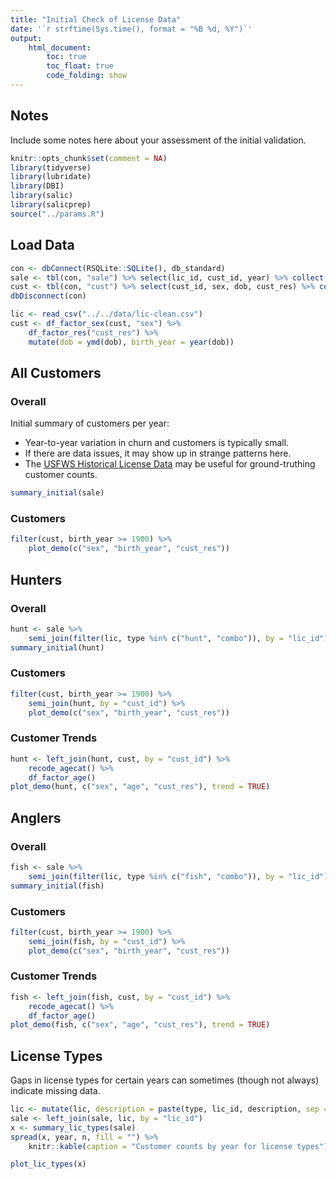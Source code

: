 ```yaml
---
title: "Initial Check of License Data"
date: '`r strftime(Sys.time(), format = "%B %d, %Y")`'
output: 
    html_document:
        toc: true
        toc_float: true
        code_folding: show
---
```


## Notes

Include some notes here about your assessment of the initial validation.

```r
knitr::opts_chunk$set(comment = NA)
library(tidyverse)
library(lubridate)
library(DBI)
library(salic)
library(salicprep)
source("../params.R")
```

## Load Data 

```r
con <- dbConnect(RSQLite::SQLite(), db_standard)
sale <- tbl(con, "sale") %>% select(lic_id, cust_id, year) %>% collect()
cust <- tbl(con, "cust") %>% select(cust_id, sex, dob, cust_res) %>% collect()
dbDisconnect(con)

lic <- read_csv("../../data/lic-clean.csv")
cust <- df_factor_sex(cust, "sex") %>% 
    df_factor_res("cust_res") %>%
    mutate(dob = ymd(dob), birth_year = year(dob))
```

## All Customers

### Overall

Initial summary of customers per year:

- Year-to-year variation in churn and customers is typically small.
- If there are data issues, it may show up in strange patterns here.
- The [USFWS Historical License Data](https://www.fws.gov/wsfrprograms/Subpages/LicenseInfo/LicenseIndex.htm) may be useful for ground-truthing customer counts.

```r
summary_initial(sale)
```

### Customers

```r
filter(cust, birth_year >= 1900) %>% 
    plot_demo(c("sex", "birth_year", "cust_res"))
```

## Hunters

### Overall

```r
hunt <- sale %>%
    semi_join(filter(lic, type %in% c("hunt", "combo")), by = "lic_id")
summary_initial(hunt)
```

### Customers

```r
filter(cust, birth_year >= 1900) %>% 
    semi_join(hunt, by = "cust_id") %>%
    plot_demo(c("sex", "birth_year", "cust_res"))
```

### Customer Trends

```r
hunt <- left_join(hunt, cust, by = "cust_id") %>%
    recode_agecat() %>%
    df_factor_age()
plot_demo(hunt, c("sex", "age", "cust_res"), trend = TRUE)
```

## Anglers

### Overall

```r
fish <- sale %>%
    semi_join(filter(lic, type %in% c("fish", "combo")), by = "lic_id")
summary_initial(fish)
```

### Customers

```r
filter(cust, birth_year >= 1900) %>% 
    semi_join(fish, by = "cust_id") %>%
    plot_demo(c("sex", "birth_year", "cust_res"))
```

### Customer Trends

```r
fish <- left_join(fish, cust, by = "cust_id") %>%
    recode_agecat() %>%
    df_factor_age()
plot_demo(fish, c("sex", "age", "cust_res"), trend = TRUE)
```

## License Types

Gaps in license types for certain years can sometimes (though not always) indicate missing data.

```r
lic <- mutate(lic, description = paste(type, lic_id, description, sep = "-"))
sale <- left_join(sale, lic, by = "lic_id")
x <- summary_lic_types(sale)
spread(x, year, n, fill = "") %>% 
    knitr::kable(caption = "Customer counts by year for license types")
```

```r
plot_lic_types(x)
```
